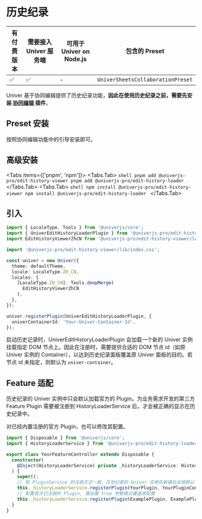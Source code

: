 
# 历史纪录

| 有付费版本 | 需要接入 Univer 服务端 | 可用于 Univer on Node.js | 包含的 Preset |
| - | - | - | - |
| ✅ | ✅ | - | `UniverSheetsCollaborationPreset` |

Univer 基于协同编辑提供了历史纪录功能，**因此在使用历史纪录之前，需要先安装 [协同编辑](/guides/sheets/features/collaboration) 插件**。

## Preset 安装

按照协同编辑功能中的引导安装即可。

## 高级安装

<Tabs items={['pnpm', 'npm']}>
  <Tabs.Tab>
    ```shell
    pnpm add @univerjs-pro/edit-history-viewer
    pnpm add @univerjs-pro/edit-history-loader
    ```
  </Tabs.Tab>
  <Tabs.Tab>
    ```shell
    npm install @univerjs-pro/edit-history-viewer
    npm install @univerjs-pro/edit-history-loader
    ```
  </Tabs.Tab>
</Tabs>

## 引入

```typescript {2-3,5,12,17-19}
import { LocaleType, Tools } from '@univerjs/core';
import { UniverEditHistoryLoaderPlugin } from '@univerjs-pro/edit-history-loader';
import EditHistoryViewerZhCN from '@univerjs-pro/edit-history-viewer/locale/zh-CN';

import '@univerjs-pro/edit-history-viewer/lib/index.css';

const univer = new Univer({
  theme: defaultTheme,
  locale: LocaleType.ZH_CN,
  locales: {
    [LocaleType.ZH_CN]: Tools.deepMerge(
      EditHistoryViewerZhCN
    ),
  },
});

univer.registerPlugin(UniverEditHistoryLoaderPlugin, { 
  univerContainerId: 'Your-Univer-Container-Id',
});
```

启动历史记录时，UniverEditHistoryLoaderPlugin 会加载一个新的 Univer 实例挂载指定 DOM 节点上。因此在注册时，需要提供合适的 DOM 节点 id（如原 Univer 实例的 Container），以达到历史纪录面板覆盖原 Univer 面板的目的。若节点 id 未指定，则默认为  `univer-container`。

## Feature 适配

历史纪录的 Univer 实例中只会默认加载官方的 Plugin。为业务需求开发的第三方 Feature Plugin 需要被注册到 HistoryLoaderService 后，才会被正确的显示在历史纪录中。

对已经内置注册的官方 Plugin，也可以修改其配置。

```typescript
import { Disposable } from '@univerjs/core';
import { HistoryLoaderService } from '@univerjs-pro/edit-history-loader'

export class YourFeatureController extends Disposable {
  constructor(
    @Inject(HistoryLoaderService) private _historyLoaderService: HistoryLoaderService
  ) {
    super();
    // 和 PluginService 的注册方式一致，历史纪录的 Univer 实例在新建后会按照以下配置来注册对应 Plugin
    this._historyLoaderService.registerPlugin(YourPlugin, YourPluginConfig))
    // 配置官方已注册的 Plugin, 需设置 true 参数表示覆盖原配置
    this._historyLoaderService.registerPlugin(ExamplePlugin, ExamplePluginConfig, true))
  }
}
```
